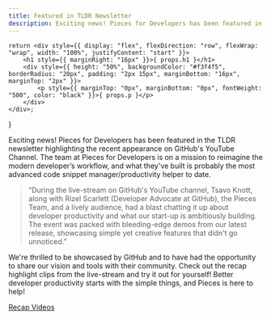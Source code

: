 ```yaml
---
title: Featured in TLDR Newsletter
description: Exciting news! Pieces for Developers has been featured in the TLDR newsletter highlighting the recent appearance on GitHub's YouTube Channel.
---
```


    return <div style={{ display: "flex", flexDirection: "row", flexWrap: "wrap", width: "100%", justifyContent: "start" }}>
        <h1 style={{ marginRight: "16px" }}>{ props.h1 }</h1>
        <div style={{ height: "50%", backgroundColor: "#f3f4f5", borderRadius: "20px", padding: "2px 15px", marginBottom: "16px", marginTop: "2px" }}>
            <p style={{ marginTop: "0px", marginBottom: "0px", fontWeight: "500", color: "black" }}>{ props.p }</p>
        </div>
    </div>;
}


<EventHeader p="April 13, 2023" h1="TLDR Newsletter"></EventHeader>

Exciting news! Pieces for Developers has been featured in the TLDR newsletter highlighting the recent appearance on GitHub's YouTube Channel. The team at Pieces for Developers is on a mission to reimagine the modern developer’s workflow, and what they've built is probably the most advanced code snippet manager/productivity helper to date.

> “During the live-stream on GitHub's YouTube channel, Tsavo Knott, along with Rizel Scarlett (Developer Advocate at GitHub), the Pieces Team, and a lively audience, had a blast chatting it up about developer productivity and what our start-up is ambitiously building. The event was packed with bleeding-edge demos from our latest release, showcasing simple yet creative features that didn't go unnoticed.”

We're thrilled to be showcased by GitHub and to have had the opportunity to share our vision and tools with their community. Check out the recap highlight clips from the live-stream and try it out for yourself! Better developer productivity starts with the simple things, and Pieces is here to help!

<a href="https://www.youtube.com/watch?v=3VCPqik3QmE">Recap Videos</a>